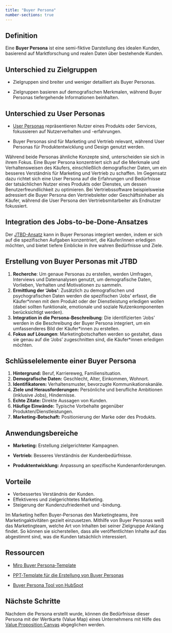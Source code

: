 ```yaml
---
title: "Buyer Persona"
number-sections: true
---
```


## Definition

Eine **Buyer Persona** ist eine semi-fiktive Darstellung des idealen Kunden, basierend auf Marktforschung und realen Daten über bestehende Kunden.


## Unterschied zu Zielgruppen

- Zielgruppen sind breiter und weniger detailliert als Buyer Personas.

- Zielgruppen basieren auf demografischen Merkmalen, während Buyer Personas tiefergehende Informationen beinhalten.

## Unterschied zu User Personas

- [User Personas](docs/user-personas.qmd) repräsentieren Nutzer eines Produkts oder Services, fokussieren auf Nutzerverhalten und -erfahrungen.

- Buyer Personas sind für Marketing und Vertrieb relevant, während User Personas für Produktentwicklung und Design genutzt werden.

Während beide Personas ähnliche Konzepte sind, unterscheiden sie sich in ihrem Fokus. Eine Buyer Persona konzentriert sich auf die Merkmale und Verhaltensweisen des Käufers, einschließlich demografischer Daten, um ein besseres Verständnis für Marketing und Vertrieb zu schaffen. Im Gegensatz dazu richtet sich eine User Persona auf die Erfahrungen und Bedürfnisse der tatsächlichen Nutzer eines Produkts oder Dienstes, um dessen Benutzerfreundlichkeit zu optimieren. Bei Vertriebssoftware beispielsweise adressiert die Buyer Persona den Vertriebsleiter oder Geschäftsinhaber als Käufer, während die User Persona den Vertriebsmitarbeiter als Endnutzer fokussiert. 

## Integration des Jobs-to-be-Done-Ansatzes

Der [JTBD-Ansatz](/jobs-to-be-done.qmd) kann in Buyer Personas integriert werden, indem er sich auf die spezifischen Aufgaben konzentriert, die Käufer/innen erledigen möchten, und bietet tiefere Einblicke in ihre wahren Bedürfnisse und Ziele.

## Erstellung von Buyer Personas mit JTBD

1. **Recherche**: Um genaue Personas zu erstellen, werden Umfragen, Interviews und Datenanalysen genutzt, um demografische Daten, Vorlieben, Verhalten und Motivationen zu sammeln.
2. **Ermittlung der 'Jobs'**: Zusätzlich zu demografischen und psychografischen Daten werden die spezifischen 'Jobs' erfasst, die Käufer*innen mit dem Produkt oder der Dienstleistung erledigen wollen (dabei sollten funktionale, emotionale und soziale Nutzenkomponenten berücksichtigt werden).
3. **Integration in die Persona-Beschreibung**: Die identifizierten 'Jobs' werden in die Beschreibung der Buyer Persona integriert, um ein umfassenderes Bild der Käufer*innen zu erstellen.
4. **Fokus auf Lösungen**: Marketingbotschaften werden so gestaltet, dass sie genau auf die 'Jobs' zugeschnitten sind, die Käufer*innen erledigen möchten.


## Schlüsselelemente einer Buyer Persona

1. **Hintergrund:** Beruf, Karriereweg, Familiensituation.
2. **Demografische Daten:** Geschlecht, Alter, Einkommen, Wohnort.
3. **Identifikatoren:** Verhaltensmuster, bevorzugte Kommunikationskanäle.
4. **Ziele und Herausforderungen:** Persönliche und berufliche Ambitionen (inklusive Jobs), Hindernisse.
5. **Echte Zitate:** Direkte Aussagen von Kunden.
6. **Häufige Einwände:** Typische Vorbehalte gegenüber Produkten/Dienstleistungen.
7. **Marketing-Botschaft:** Positionierung der Marke oder des Produkts.

## Anwendungsbereiche

- **Marketing:** Erstellung zielgerichteter Kampagnen.

- **Vertrieb:** Besseres Verständnis der Kundenbedürfnisse.

- **Produktentwicklung:** Anpassung an spezifische Kundenanforderungen.

## Vorteile

- Verbessertes Verständnis der Kunden.
- Effektiveres und zielgerichtetes Marketing.
- Steigerung der Kundenzufriedenheit und -bindung.

Im Marketing helfen Buyer-Personas den Marketingteams, ihre Marketingaktivitäten gezielt einzusetzen. Mithilfe von Buyer Personas weiß das Marketingteam, welche Art von Inhalten bei seiner Zielgruppe Anklang findet. So können sie sicherstellen, dass alle veröffentlichten Inhalte auf das abgestimmt sind, was die Kunden tatsächlich interessiert.

## Ressourcen

- [Miro Buyer Persona-Template](https://miro.com/de/templates/buyer-persona/)

- [PPT-Template für die Erstellung von Buyer Personas](https://docs.google.com/presentation/d/1dEyL_jVAl2meREQHJdn38u8PJD-26G7gjFbWXT0Abco/edit?usp=sharing)

- [Buyer Persona Tool von HubSpot](https://www.hubspot.de/make-my-persona)

## Nächste Schritte

Nachdem die Persona erstellt wurde, können die Bedürfnisse dieser Persona mit  der Wertkarte (Value Map) eines Unternehmens mit Hilfe des [Value Proposition Canvas](/docs/value-proposition.qmd) abgeglichen werden. 